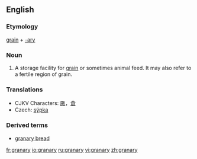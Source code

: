 ==English==

===Etymology===
[[grain]] + [[-ary]]

===Noun===
{{en-noun|granaries|pl2=granarys}}
# A storage facility for [[grain]] or sometimes animal feed.  It may also refer to a fertile region of grain.

===Translations===
*CJKV Characters: [[厫]]，[[倉]]
*Czech: [[sýpka]] {{f}}

===Derived terms===
*[[granary bread]]

[[fr:granary]]
[[io:granary]]
[[ru:granary]]
[[vi:granary]]
[[zh:granary]]